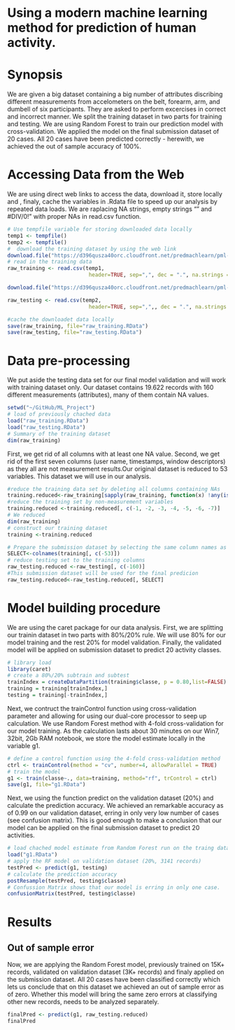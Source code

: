 Using a modern machine learning method for prediction of human activity.
========================================================
# Synopsis
We are given a big dataset containing a big number of attributes discribing different measurements from accelometers on the belt, forearm, arm, and dumbell of six participants. They are asked to perform excercises in correct and incorrect manner. We split the training dataset in two parts for training and testing. We are using Random Forest to train our prediction model with cross-validation. We applied the model on the final submission dataset of 20 cases. All 20 cases have been predicted correctly - herewith, we achieved the out of sample accuracy of 100%.

# Accessing Data from the Web
We are using direct web links to access the data, download it, store locally and , finaly, cache the variables in .Rdata file to speed up our analysis by repeated data loads. We are raplacing NA strings, empty strings "" and #DIV/0!" with proper NAs in read.csv function.

```r
# Use tempfile variable for storing downloaded data locally
temp1 <- tempfile()
temp2 <- tempfile()
#  download the training dataset by using the web link
download.file("https://d396qusza40orc.cloudfront.net/predmachlearn/pml-training.csv", temp1)
# read in the training data
raw_training <- read.csv(temp1,
                          header=TRUE, sep=",", dec = ".", na.strings = c("NA", "", "#DIV/0!"))

download.file("https://d396qusza40orc.cloudfront.net/predmachlearn/pml-testing.csv", temp2)

raw_testing <- read.csv(temp2,
                          header=TRUE, sep=",",, dec = ".", na.strings = c("NA", "", "#DIV/0!"))

#cache the downloadet data locally
save(raw_training, file="raw_training.RData")
save(raw_testing, file="raw_testing.RData")
```
# Data pre-processing
We put aside the testing data set for our final model validation and will work with training dataset only. Our dataset contains 19.622 records with 160 different measurements (attributes), many of them contain NA values. 
```r
setwd("~/GitHub/ML_Project")
# load of previously chached data
load("raw_training.RData")
load("raw_testing.RData")
# Summary of the training dataset
dim(raw_training)
```
First, we get rid of all columns with at least one NA value. Second, we get rid of the first seven columns (user name, timestamps, window descriptors) as they all are not measurement results.Our original dataset is reduced to 53 variables. This dataset we will use in our analysis.

```r
#reduce the training data set by deleting all columns containing NAs
training.reduced<-raw_training[sapply(raw_training, function(x) !any(is.na(x)))]
#reduce the training set by non-measurement variables
training.reduced <-training.reduced[, c(-1, -2, -3, -4, -5, -6, -7)]
# We reduced
dim(raw_training)
# construct our training dataset
training <-training.reduced

# Prepare the submission dataset by selecting the same column names as from training
SELECT<-colnames(training[, c(-53)])
# reduce testing set to the training columns
raw_testing.reduced <-raw_testing[, c(-160)]
#This submission dataset will be used for the final predicion
raw_testing.reduced<-raw_testing.reduced[, SELECT]

```
# Model building procedure
We are using the caret package for our data analysis. First, we are splitting our trainin dataset in two parts with 80%/20% rule. We will use 80% for our model training and the rest 20% for model validation. Finally, the validated model will be applied on submission dataset to predict 20 activity classes.

```r
# library load
library(caret)
# create a 80%/20% subtrain and subtest
trainIndex = createDataPartition(training$classe, p = 0.80,list=FALSE)
training = training[trainIndex,]
testing = training[-trainIndex,]

```
Next, we contruct the trainControl function using cross-validation parameter and allowing for using our dual-core processor to seep up calculation. We use Random Forest method with 4-fold cross-validation for our model training. As the calculation lasts about 30 minutes on our Win7, 32bit, 2Gb RAM notebook, we store the model estimate locally in the variable g1.

```r
# define a control function using the 4-fold cross-validation method
ctrl <- trainControl(method = "cv", number=4, allowParallel = TRUE)
# train the model
g1 <- train(classe~., data=training, method="rf", trControl = ctrl)
save(g1, file="g1.RData")
```
Next, we using the function predict on the validation dataset (20%) and calculate the prediction accuracy. We achieved an remarkable accuracy as of 0.99 on our validation dataset, erring in only very low number of cases (see confusion matrix). This is good enough to make a conclusion that our model can be applied on the final submission dataset to predict 20 activities.

```r
# load chached model estimate from Random Forest run on the traing dataset containing 15699 records (80%).
load("g1.RData")
# apply the RF model on validation dataset (20%, 3141 records)
testPred <- predict(g1, testing)
# calculate the prediction accuracy
postResample(testPred, testing$classe)
# Confussion Matrix shows that our model is erring in only one case.
confusionMatrix(testPred, testing$classe)

```
# Results
## Out of sample error
Now, we are applying the Random Forest model, previously trained on 15K+ records, validated on validation dataset (3K+ records) and finaly applied on the submission dataset. All 20 cases have been classified correctly which lets us conclude that on this dataset we achieved an out of sample error as of zero. Whether this model will bring the same zero errors at classifying other new records, needs to be analyzed separately.

```r

finalPred <- predict(g1, raw_testing.reduced)
finalPred

```

